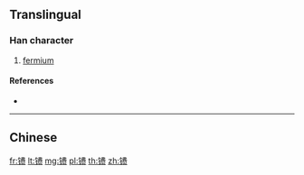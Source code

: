 {{character info/new}}
{{also|鐨}}
==Translingual==

===Han character===
{{Han char|rn=167|rad=钅|as=09|sn=14|four=|canj=CLNO}}

# [[fermium]]

====References====
* {{Han ref|kx=1328.061|hdz=64236.130|uh=9544|ud=38212}}

----

==Chinese==
{{zh-see|鐨}}

[[fr:镄]]
[[lt:镄]]
[[mg:镄]]
[[pl:镄]]
[[th:镄]]
[[zh:镄]]